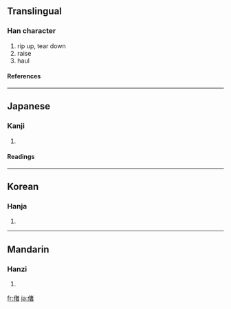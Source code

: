 ==Translingual==
===Han character===
{{Han char|rn=9|rad=人|as=09|sn=11|four=|canj=人十大日 (OJKA)}}
# rip up, tear down
# raise
# haul
====References====
{{Han ref|kx=0110.240|dkj=00856|dj=0236.080|hdz=10186.120|uh=5056|ud=20566}}
----
==Japanese==
===Kanji===
{{ja-kanji|grade=|rs=人09}}
# {{defn|Japanese}}
====Readings====
{{ja-readings|on=[[しゃ]] (sha)|kun=[[さて]] (sate)}}
----
==Korean==
===Hanja===
{{ko-hanja|hangeul=차|rv=cha|mr=ch'a}}
# {{defn|Korean}}
----
==Mandarin==
===Hanzi===
{{cmn-hanzi|pin=[[chě]] ([[che3]]), [[zè]] ([[ze4]])|wg=ch'e<sup>3</sup>, tse<sup>4</sup>}}
# {{defn|Mandarin}}

[[fr:偖]]
[[ja:偖]]